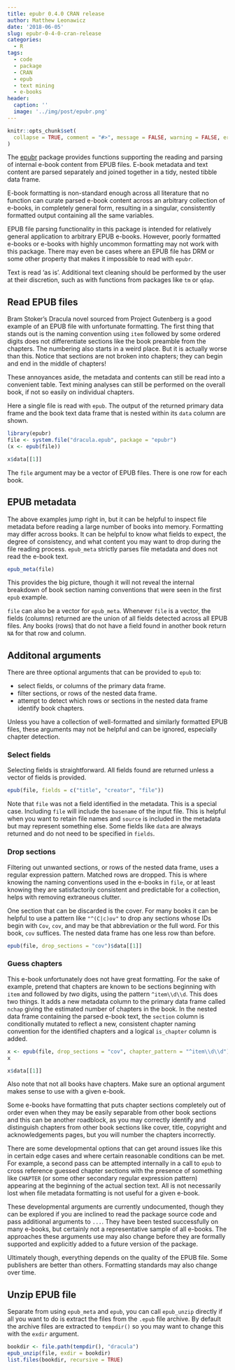 ```yaml
---
title: epubr 0.4.0 CRAN release
author: Matthew Leonawicz
date: '2018-06-05'
slug: epubr-0-4-0-cran-release
categories:
  - R
tags:
  - code
  - package
  - CRAN
  - epub
  - text mining
  - e-books
header:
  caption: ''
  image: '../img/post/epubr.png'
---
```



```r
knitr::opts_chunk$set(
  collapse = TRUE, comment = "#>", message = FALSE, warning = FALSE, error = FALSE, tidy = TRUE
)
```

The [epubr](https://github.com/ropensci/epubr) package provides functions supporting the reading and parsing of internal e-book content from EPUB files. E-book metadata and text content are parsed separately and joined together in a tidy, nested tibble data frame. 

E-book formatting is non-standard enough across all literature that no function can curate parsed e-book content across an arbitrary collection of e-books, in completely general form, resulting in a singular, consistently formatted output containing all the same variables.

EPUB file parsing functionality in this package is intended for relatively general application to arbitrary EPUB e-books. However, poorly formatted e-books or e-books with highly uncommon formatting may not work with this package.
There may even be cases where an EPUB file has DRM or some other property that makes it impossible to read with `epubr`.

Text is read 'as is'. Additional text cleaning should be performed by the user at their discretion, such as with functions from packages like `tm` or `qdap`.

## Read EPUB files

Bram Stoker's Dracula novel sourced from Project Gutenberg is a good example of an EPUB file with unfortunate formatting.
The first thing that stands out is the naming convention using `item` followed by some ordered digits does not differentiate sections like the book preamble from the chapters.
The numbering also starts in a weird place. But it is actually worse than this. Notice that sections are not broken into chapters; they can begin and end in the middle of chapters!

These annoyances aside, the metadata and contents can still be read into a convenient table. Text mining analyses can still be performed on the overall book, if not so easily on individual chapters.

Here a single file is read with `epub`. The output of the returned primary data frame and the book text data frame that is nested within its `data` column are shown.

```r
library(epubr)
file <- system.file("dracula.epub", package = "epubr")
(x <- epub(file))

x$data[[1]]
```

The `file` argument may be a vector of EPUB files. There is one row for each book.

## EPUB metadata

The above examples jump right in, but it can be helpful to inspect file metadata before reading a large number of books into memory. Formatting may differ across books. It can be helpful to know what fields to expect, the degree of consistency, and what content you may want to drop during the file reading process. `epub_meta` strictly parses file metadata and does not read the e-book text.

```r
epub_meta(file)
```

This provides the big picture, though it will not reveal the internal breakdown of book section naming conventions that were seen in the first `epub` example.

`file` can also be a vector for `epub_meta`. Whenever `file` is a vector, the fields (columns) returned are the union of all fields detected across all EPUB files. Any books (rows) that do not have a field found in another book return `NA` for that row and column.

## Additonal arguments

There are three optional arguments that can be provided to `epub` to:

*    select fields, or columns of the primary data frame.
*    filter sections, or rows of the nested data frame.
*    attempt to detect which rows or sections in the nested data frame identify book chapters.

Unless you have a collection of well-formatted and similarly formatted EPUB files, these arguments may not be helpful and can be ignored, especially chapter detection.

### Select fields

Selecting fields is straightforward. All fields found are returned unless a vector of fields is provided.

```r
epub(file, fields = c("title", "creator", "file"))
```

Note that `file` was not a field identified in the metadata. This is a special case. Including `file` will include the `basename` of the input file. This is helpful when you want to retain file names and `source` is included in the metadata but may represent something else. Some fields like `data` are always returned and do not need to be specified in `fields`.

### Drop sections

Filtering out unwanted sections, or rows of the nested data frame, uses a regular expression pattern. Matched rows are dropped. This is where knowing the naming conventions used in the e-books in `file`, or at least knowing they are satisfactorily consistent and predictable for a collection, helps with removing extraneous clutter.

One section that can be discarded is the cover. For many books it can be helpful to use a pattern like `"^(C|c)ov"` to drop any sections whose IDs begin with `Cov`, `cov`, and may be that abbreviation or the full word. For this book, `cov` suffices. The nested data frame has one less row than before.

```r
epub(file, drop_sections = "cov")$data[[1]]
```

### Guess chapters

This e-book unfortunately does not have great formatting. For the sake of example, pretend that chapters are known to be sections beginning with `item` and followed by *two* digits, using the pattern `^item\\d\\d`. This does two things. It adds a new metadata column to the primary data frame called `nchap` giving the estimated number of chapters in the book. In the nested data frame containing the parsed e-book text, the `section` column is conditionally mutated to reflect a new, consistent chapter naming convention for the identified chapters and a logical `is_chapter` column is added.

```r
x <- epub(file, drop_sections = "cov", chapter_pattern = "^item\\d\\d")
x

x$data[[1]]
```

Also note that not all books have chapters. Make sure an optional argument makes sense to use with a given e-book.

Some e-books have formatting that puts chapter sections completely out of order even when they may be easily separable from other book sections and this can be another roadblock, as you may correctly identify and distinguish chapters from other book sections like cover, title, copyright and acknowledgements pages, but you will number the chapters incorrectly.

There are some developmental options that can get around issues like this in certain edge cases and where certain reasonable conditions can be met. For example, a second pass can be attempted internally in a call to `epub` to cross reference guessed chapter sections with the presence of something like `CHAPTER` (or some other secondary regular expression pattern) appearing at the beginning of the actual section text. All is not necessarily lost when file metadata formatting is not useful for a given e-book.

These developmental arguments are currently undocumented, though they can be explored if you are inclined to read the package source code and pass additional arguments to `...`. They have been tested successfully on many e-books, but certainly not a representative sample of all e-books. The approaches these arguments use may also change before they are formally supported and explicitly added to a future version of the package.

Ultimately though, everything depends on the quality of the EPUB file. Some publishers are better than others. Formatting standards may also change over time.

## Unzip EPUB file

Separate from using `epub_meta` and `epub`, you can call `epub_unzip` directly if all you want to do is extract the files from the `.epub` file archive. By default the archive files are extracted to `tempdir()` so you may want to change this with the `exdir` argument.

```r
bookdir <- file.path(tempdir(), "dracula")
epub_unzip(file, exdir = bookdir)
list.files(bookdir, recursive = TRUE)
```
